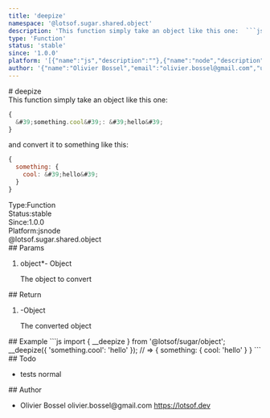 ```yaml
---
title: 'deepize'
namespace: '@lotsof.sugar.shared.object'
description: 'This function simply take an object like this one:  ```js {   &#39;something.cool&#39;: &#39;hello&#39; } ```  and convert it to something like this:  ```js {   something: {     cool: &#39;hello&#39;   } } ```'
type: 'Function'
status: 'stable'
since: '1.0.0'
platform: '[{"name":"js","description":""},{"name":"node","description":""}]'
author: '{"name":"Olivier Bossel","email":"olivier.bossel@gmail.com","url":"https://lotsof.dev"}'
---
```

<div class="docmap-mdx">
# deepize
<div class="_description typo-lead typo-format">
This function simply take an object like this one:

```js
{
  &#39;something.cool&#39;: &#39;hello&#39;
}
```

and convert it to something like this:

```js
{
  something: {
    cool: &#39;hello&#39;
  }
}
```
</div>
<div class="_metas">
<div class="_type"><span class="_type-label">Type:</span><span class="_type-value">Function</span></div>
<div class="_status"><span class="_status-label">Status:</span><span class="_status-value -stable">stable</span></div>
<div class="_since"><span class="_since-label">Since:</span><span class="_since-value">1.0.0</span></div>
<div class="_platform"><span class="_platform-label">Platform:</span><span class="_platform-value -js">js</span><span class="_platform-value -node">node</span></div>
</div>
<div class="_namespace">@lotsof.sugar.shared.object</div>
<div class="_params">
## Params
<ol class="_list">
<li class="_item">
<span class="_name">object<span class="_required">*</span></span><span class="_default">-</span> <span class="_type">Object</span>
<p class="_description">The object to convert</p>
</li>
</ol>
</div>
<div class="_return">
## Return
<ol class="_list">
<li class="_item">
<span class="_default">-</span><span class="_type">Object</span>
<p class="_description">The converted object</p>
</li>
</ol>
</div>
<div class="_examples">
## Example
```js
import { __deepize } from '@lotsof/sugar/object';
__deepize({ 'something.cool': 'hello' }); // => { something: { cool: 'hello' } }
```
</div>
<div class="_todo">
## Todo
<ul class="_list">
<li class="_item">
<span class="_description">tests</span>
<span class="_priority -normal">normal</span>
</li>
</ul>
</div>
<div class="_author">
## Author
<ul class="_list">
<li class="_item">
<span class="_name">Olivier Bossel</span>
<span class="_email">olivier.bossel@gmail.com</span>
<a href="https://lotsof.dev" target="_blank" class="_url">https://lotsof.dev</a>
</li>
</ul>
</div>
</div>